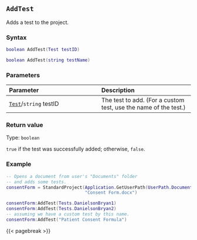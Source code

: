 ## `AddTest`

Adds a test to the project.

### Syntax {-}

``` .lua
boolean AddTest(Test testID)

boolean AddTest(string testName)
```

### Parameters {-}

**Parameter** | **Description**
| :-- | :-- |
| [`Test`](#test)/`string` testID | The test to add. (For a custom test, use the name of the test.) |

### Return value {-}

Type: `boolean`

`true` if the test was successfully added; otherwise, `false`.

### Example\index{examples!adding tests} {-}

``` .lua
-- Opens a document from user's "Documents" folder
-- and adds some tests.
consentForm = StandardProject(Application.GetUserPath(UserPath.Documents) ..
                              "Consent Form.docx")

consentForm:AddTest(Tests.DanielsonBryan1)
consentForm:AddTest(Tests.DanielsonBryan2)
-- assuming we have a custom test by this name.
consentForm:AddTest("Patient Consent Formula")
```

{{< pagebreak >}}